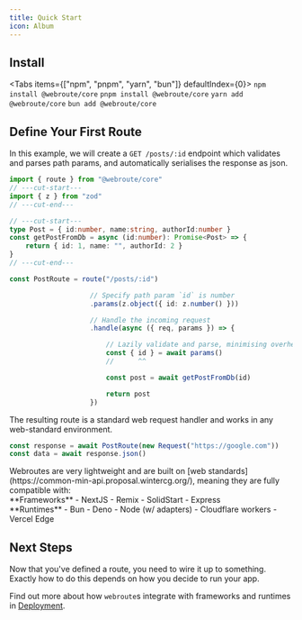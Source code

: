 ```yaml
---
title: Quick Start
icon: Album
---
```



## Install

<Tabs items={["npm", "pnpm", "yarn", "bun"]} defaultIndex={0}>
  <Tab value="npm">
		```
		npm install @webroute/core
		```
	</Tab>
  <Tab value="pnpm">
		```
		pnpm install @webroute/core
		```
	</Tab>
  <Tab value="yarn">
		```
		yarn add @webroute/core
		```
	</Tab>
  <Tab value="bun">
		```
		bun add @webroute/core
		```
	</Tab>
</Tabs>


## Define Your First Route

In this example, we will create a `GET /posts/:id` endpoint which validates and parses path params, and automatically serialises the response as json.

```ts twoslash
import { route } from "@webroute/core"
// ---cut-start---
import { z } from "zod"
// ---cut-end---

// ---cut-start---
type Post = { id:number, name:string, authorId:number }
const getPostFromDb = async (id:number): Promise<Post> => {
	return { id: 1, name: "", authorId: 2 }
}
// ---cut-end---

const PostRoute = route("/posts/:id")

					// Specify path param `id` is number
					.params(z.object({ id: z.number() }))

					// Handle the incoming request
					.handle(async ({ req, params }) => {

						// Lazily validate and parse, minimising overhead
						const { id } = await params()
						//      ^^

						const post = await getPostFromDb(id)

						return post
					})

```

The resulting route is a standard web request handler and works in any web-standard environment.

```ts
const response = await PostRoute(new Request("https://google.com"))
const data = await response.json()
```

<Callout title="Where can I use webroutes?">
Webroutes are very lightweight and are built on [web standards](https://common-min-api.proposal.wintercg.org/), meaning they are fully compatible with:

<div className="flex flex-row">

<div className="flex-1">
**Frameworks**
- NextJS
- Remix
- SolidStart
- Express
</div>

<div className="flex-1">
**Runtimes**
- Bun
- Deno
- Node (w/ adapters)
- Cloudflare workers
- Vercel Edge
</div>

</div>

</Callout>


## Next Steps

Now that you've defined a route, you need to wire it up to something. Exactly how to do this depends on how you decide to run your app.

Find out more about how `webroute`s integrate with frameworks and runtimes in [Deployment](./deployment).